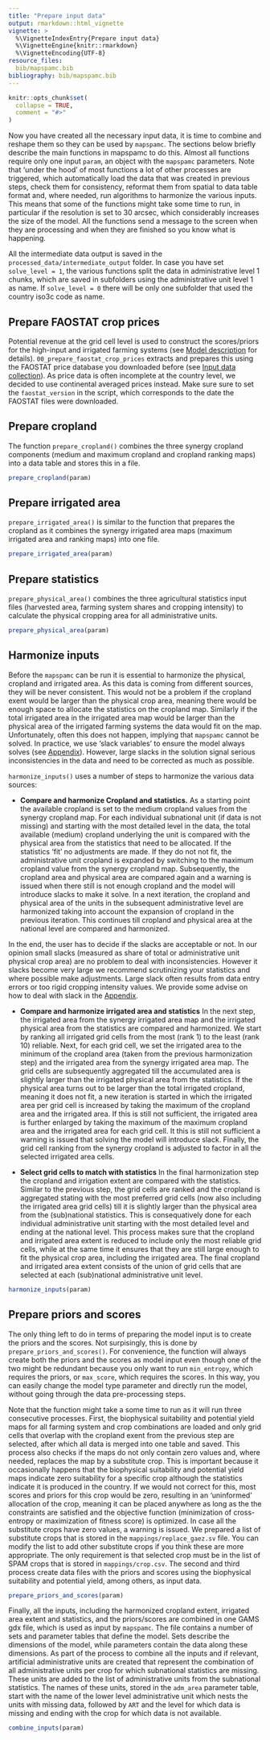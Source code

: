 ```yaml
---
title: "Prepare input data"
output: rmarkdown::html_vignette
vignette: >
  %\VignetteIndexEntry{Prepare input data}
  %\VignetteEngine{knitr::rmarkdown}
  %\VignetteEncoding{UTF-8}
resource_files:
  bib/mapspamc.bib
bibliography: bib/mapspamc.bib
---
```


```r
knitr::opts_chunk$set(
  collapse = TRUE,
  comment = "#>"
)
```

Now you have created all the necessary input data, it is time to combine and reshape them so they can be used by `mapspamc`. The sections below briefly describe the main functions in mapspamc to do this. Almost all functions require only one input `param`, an object with the `mapspamc` parameters. Note that 'under the hood' of most functions a lot of other processes are triggered, which automatically load the data that was created in previous steps, check them for consistency, reformat them from spatial to data table format and, where needed, run algorithms to harmonize the various inputs. This means that some of the functions might take some time to run, in particular if the resolution is set to 30 arcsec, which considerably increases the size of the model. All the functions send a message to the screen when they are processing and when they are finished so you know what is happening.  

All the intermediate data output is saved in the `processed_data/intermediate_output` folder. In case you have set `solve_level = 1`, the various functions split the data in administrative level 1 chunks, which are saved in subfolders using the administrative unit level 1 as name. If `solve_level = 0` there will be only one subfolder that used the country iso3c code as name.
 
## Prepare FAOSTAT crop prices

Potential revenue at the grid cell level is used to construct the scores/priors for the high-input and irrigated farming systems (see [Model description](model_description.html) for details). `00_prepare_faostat_crop_prices` extracts and prepares this using the FAOSTAT price database you downloaded before (see [Input data collection](input_data_collection.html)). As price data is often incomplete at the country level, we decided to use continental averaged prices instead. Make sure sure to set the `faostat_version` in the script, which corresponds to the date the FAOSTAT files were downloaded.


## Prepare cropland

The function `prepare_cropland()` combines the three synergy cropland components (medium and maximum cropland and cropland ranking maps) into a data table and stores this in a file. 

```r
prepare_cropland(param)
```

## Prepare irrigated area

`prepare_irrigated_area()` is similar to the function that prepares the cropland as it combines the synergy irrigated area maps (maximum irrigated area and ranking maps) into one file. 

```r
prepare_irrigated_area(param)
```


## Prepare statistics

`prepare_physical_area()` combines the three agricultural statistics input files (harvested area, farming system shares and cropping intensity) to calculate the physical cropping area for all administrative units.

```r
prepare_physical_area(param)
```


## Harmonize inputs

Before the `mapspamc` can be run it is essential to harmonize the physical, cropland and irrigated area. As this data is coming from different sources, they will be never consistent. This would not be a problem if the cropland exent would be larger than the physical crop area, meaning there would be enough space to allocate the statistics on the cropland map. Similarly if the total irrigated area in the irrigated area map would be larger than the physical area of the irrigated farming systems the data would fit on the map. Unfortunately, often this does not happen, implying that `mapspamc` cannot be solved. In practice, we use 'slack variables' to ensure the model always solves (see [Appendix](appendix.html)). However, large slacks in the solution signal serious inconsistencies in the data and need to be corrected as much as possible.  

`harmonize_inputs()` uses a number of steps to harmonize the various data sources:

- **Compare and harmonize Cropland and statistics.** As a starting point the available cropland is set to the medium cropland values from the synergy cropland map. For each individual subnational unit (if data is not missing) and starting with the most detailed level in the data, the total available (medium) cropland underlying the unit is compared with the physical area from the statistics that need to be allocated. If the statistics 'fit' no adjustments are made. If they do not not fit, the administrative unit cropland is expanded by switching to the maximum cropland value from the synergy cropland map. Subsequently, the cropland area and physical area are compared again and a warning is issued when there still is not enough cropland and the model will introduce slacks to make it solve. In a next iteration, the cropland and physical area of the units in the subsequent administrative level are harmonized taking into account the expansion of cropland in the previous iteration. This continues till cropland and physical area at the national level are compared and harmonized.

In the end, the user has to decide if the slacks are acceptable or not. In our opinion small slacks (measured as share of total or administrative unit physical crop area) are no problem to deal with inconsistencies. However it slacks become very large we recommend scrutinizing your statistics and where possible make adjustments. Large slack often results from data entry errors or too rigid cropping intensity values. We provide some advise on how to deal with slack in the [Appendix](appendix.html). 

- **Compare and harmonize irrigated area and statistics** In the next step, the irrigated area from the synergy irrigated area map and the irrigated physical area from the statistics are compared and harmonized. We start by ranking all irrigated grid cells from the most (rank 1) to the least (rank 10) reliable. Next, for each grid cell, we set the irrigated area to the minimum of the cropland area (taken from the previous harmonization step) and the irrigated area from the synergy irrigated area map. The grid cells are subsequently aggregated till the accumulated area is slightly larger than the irrigated physical area from the statistics. If the physical area turns out to be larger than the total irrigated cropland, meaning it does not fit, a new iteration is started in which the irrigated area per grid cell is increased by taking the maximum of the cropland area and the irrigated area. If this is still not sufficient, the irrigated area is further enlarged by taking the  maximum of the maximum cropland area and the irrigated area for each grid cell. It this is still not sufficient a warning is issued that solving the model will introduce slack. Finally, the grid cell ranking from the synergy cropland is adjusted to factor in all the selected irrigated area cells. 

- **Select grid cells to match with statistics** In the final harmonization step the cropland and irrigation extent are compared with the statistics. Similar to the previous step, the grid cells are ranked and the cropland is aggregated stating with the most preferred grid cells (now also including the irrigated area grid cells) till it is slightly larger than the physical area from the (sub)national statistics. This is consequatively done for each individual administrative unit starting with the most detailed level and ending at the national level. This process makes sure that the cropland and irrigated area extent is reduced to include only the most reliable grid cells, while at the same time it ensures that they are still large enough to fit the physical crop area, including the irrigated area. The final cropland and irrigated area extent consists of the union of grid cells that are selected at each (sub)national administrative unit level.     

```r
harmonize_inputs(param)
```


## Prepare priors and scores

The only thing left to do in terms of preparing the model input is to create the priors and the scores. Not surpisingly, this is done by `prepare_priors_and_scores()`. For convenience, the function will always create both the priors and the scores as model input even though one of the two might be redundant because you only want to run `min_entropy`, which requires the priors, or `max_score`, which requires the scores. In this way, you can easily change the model type parameter and directly run the model, without going through the data pre-processing steps.

Note that the function might take a some time to run as it will run three consecutive processes. First, the biophysical suitability and potential yield maps for all farming system and crop combinations are loaded and only grid cells that overlap with the cropland exent from the previous step are selected, after which all data is merged into one table and saved. This process also checks if the maps do not only contain zero values and, where needed, replaces the map by a substitute crop. This is important because it occasionally happens that the biophysical suitability and potential yield maps indicate zero suitability for a specific crop although the statistics indicate it is produced in the country. If we would not correct for this, most scores and priors for this crop would be zero, resulting in an 'uninformed' allocation of the crop, meaning it can be placed anywhere as long as the the constraints are satisfied and the objective function (minimization of cross-entropy or maximization of fitness score) is optimized. In case all the substitute crops have zero values, a warning is issued. We prepared a list of substitute crops  that is stored in the `mappings/replace_gaez.sv` file. You can modify the list to add other substitute crops if you think these are more appropriate. The only requirement is that selected crop must be in the list of SPAM crops that is stored in `mappings/crop.csv`. The second and third process create data files with the priors and scores using the biophysical suitability and potential yield, among others, as input data.    

```r
prepare_priors_and_scores(param)
```

Finally, all the inputs, including the harmonized cropland extent, irrigated area extent and statistics, and the priors/scores are combined in one GAMS gdx file, which is used as input by `mapspamc`. The file contains a number of sets and parameter tables that define the model. Sets describe the dimensions of the model, while  parameters contain the data along these dimensions. As part of the process to combine all the inputs and if relevant, artificial administrative units are created that represent the combination of all administrative units per crop for which subnational statistics are missing. These units are added to the list of administrative units from the subnational statistics. The names of these units, stored in the `adm_area` parameter table, start with the name of the lower level administrative unit which nests the units with missing data, followed by `ART` and the level for which data is missing and ending with the crop for which data is not available. 

```r
combine_inputs(param)
```


